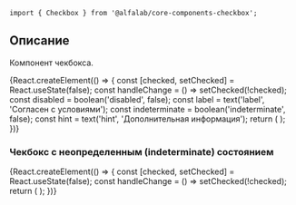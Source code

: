 


<Meta title='Компоненты|Checkbox' component={Checkbox} />

<Title>
    Checkbox ({name}@{version})
</Title>

```tsx
import { Checkbox } from '@alfalab/core-components-checkbox';
```

## Описание

Компонент чекбокса.

<Story name='Песочница'>
    {React.createElement(() => {
        const [checked, setChecked] = React.useState(false);
        const handleChange = () => setChecked(!checked);
        const disabled = boolean('disabled', false);
        const label = text('label', 'Согласен с условиями');
        const indeterminate = boolean('indeterminate', false);
        const hint = text('hint', 'Дополнительная информация');
        return (
            <Checkbox
                disabled={disabled}
                onChange={handleChange}
                checked={checked}
                label={label}
                indeterminate={indeterminate}
                hint={hint}
            />
        );
    })}
</Story>

<Props of={Checkbox} />

### Чекбокс c неопределенным (indeterminate) состоянием

<Preview>
    {React.createElement(() => {
        const [checked, setChecked] = React.useState(false);
        const handleChange = () => setChecked(!checked);
        return (
            <Checkbox
                onChange={handleChange}
                checked={checked}
                label="Выберите опции"
                indeterminate={true}
            />
        );
    })}
</Preview>
